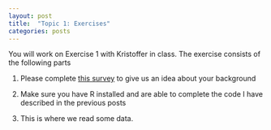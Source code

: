 ```yaml
---
layout: post
title:  "Topic 1: Exercises"
categories: posts
---
```


You will work on Exercise 1 with Kristoffer in class. The exercise consists of the following parts

1. Please complete [this survey](https://sebastianbarfort.typeform.com/to/xsjlLr) to give us an idea about your background

2. Make sure you have R installed and are able to complete the code I have described in the previous posts

3. This is where we read some data. 

<!-- 

- read some data and think 
  - data from priceofweed.com
    - what are pros and cons of this kind of data?
    - are there any alternatives?
    - inflation?
  - what kind of interesting questions can we ask of this data?
  - practical
    - read the data
    - dimensions of the data
    - what are the class of each column
    - which state has highest mean marijuana price?

-inspiration
  - ggplot 

-->  
  